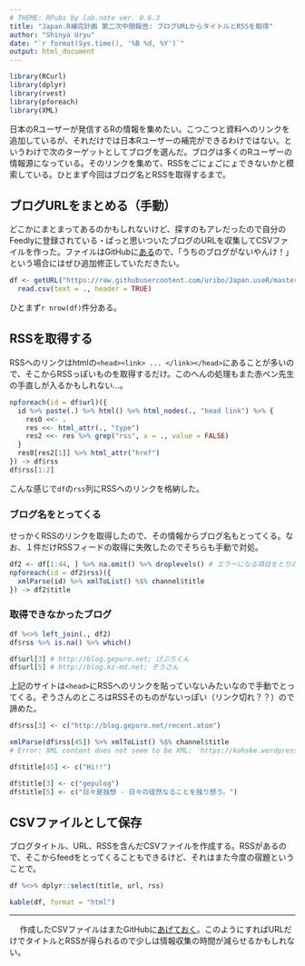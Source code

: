 ```yaml
---
# THEME: RPubs by lab.note ver. 0.6.3
title: "Japan.R補完計画 第二次中間報告: ブログURLからタイトルとRSSを取得"
author: "Shinya Uryu"
date: "`r format(Sys.time(), '%B %d, %Y')`"
output: html_document
---
```


```r
library(RCurl)
library(dplyr)
library(rvest)
library(pforeach)
library(XML)
```

日本のRユーザーが発信するRの情報を集めたい。こつこつと資料へのリンクを追加しているが、それだけでは日本Rユーザーの補完ができるわけではない。というわけで次のターゲットとしてブログを選んだ。ブログは多くのRユーザーの情報源になっている。そのリンクを集めて、RSSをごにょごにょできないかと模索している。ひとまず今回はブログ名とRSSを取得するまで。

## ブログURLをまとめる（手動）

どこかにまとまってあるのかもしれないけど、探すのもアレだったので自分のFeedlyに登録されている・ぱっと思いついたブログのURLを収集してCSVファイルを作った。ファイルはGitHubに[ある](https://github.com/uribo/Japan.useR/blob/master/inst/assets/raw_data/JapanRBlog.csv)ので、「うちのブログがないやんけ！」という場合にはぜひ追加修正していただきたい。

```r
df <- getURL("https://raw.githubusercontent.com/uribo/Japan.useR/master/inst/assets/raw_data/JapanRBlog.csv") %>% 
  read.csv(text = ., header = TRUE)
```

ひとまず`r nrow(df)`件分ある。

## RSSを取得する

RSSへのリンクはhtmlの`<head><link> ... </link></head>`にあることが多いので、そこからRSSっぽいものを取得するだけ。このへんの処理もまた赤ペン先生の手直しが入るかもしれない...。

```r
npforeach(id = df$url)({
  id %>% paste(.) %>% html() %>% html_nodes(., "head link") %>% {
    res0 <<- .
    res <<- html_attr(., "type")
    res2 <<- res %>% grep("rss", x = ., value = FALSE)
  }
  res0[res2[1]] %>% html_attr("href")
}) -> df$rss
df$rss[1:2]
```

こんな感じで`df`の`rss`列にRSSへのリンクを格納した。

### ブログ名をとってくる

せっかくRSSのリンクを取得したので、その情報からブログ名もとってくる。なお、１件だけRSSフィードの取得に失敗したのでそちらも手動で対処。

```r
df2 <- df[1:44, ] %>% na.omit() %>% droplevels() # エラーになる項目をとりのぞいたデータフレームを一時的に使用
npforeach(id = df2$rss)({
  xmlParse(id) %>% xmlToList() %$% channel$title
}) -> df2$title
```

### 取得できなかったブログ

```r
df %<>% left_join(., df2)
df$rss %>% is.na() %>% which()
```

```r
df$url[3] # http://blog.gepuro.net; げぷろくん
df$url[5] # http://blog.kz-md.net; ぞうさん
```

上記のサイトは`<head>`にRSSへのリンクを貼っていないみたいなので手動でとってくる。ぞうさんのところはRSSそのものがないっぽい（リンク切れ？？）ので諦めた。

```r
df$rss[3] <- c("http://blog.gepuro.net/recent.atom")
```

```r
xmlParse(df$rss[45]) %>% xmlToList() %$% channel$title
# Error: XML content does not seem to be XML: 'https://kohske.wordpress.com/feed/'
```

```r
df$title[45] <- c("Hi!!")
```

```r
df$title[3] <- c("gepulog")
df$title[5] <- c("日々是独想 - 日々の徒然なることを独り想う。")
```

## CSVファイルとして保存

ブログタイトル、URL、RSSを含んだCSVファイルを作成する。RSSがあるので、そこからfeedをとってくることもできるけど、それはまた今度の宿題ということで。

```r
df %<>% dplyr::select(title, url, rss)
```

```r
kable(df, format = "html")
```

----
　
作成したCSVファイルはまたGitHubに[あげておく](https://github.com/uribo/Japan.useR/blob/master/inst/assets/raw_data/JapanRBlogRSS.csv)。このようにすればURLだけでタイトルとRSSが得られるので少しは情報収集の時間が減らせるかもしれない。
